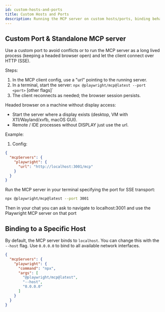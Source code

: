 ```yaml
---
id: custom-hosts-and-ports
title: Custom Hosts and Ports
description: Running the MCP server on custom hosts/ports, binding behavior and examples for standalone servers.
---
```


## Custom Port & Standalone MCP server

Use a custom port to avoid conflicts or to run the MCP server as a long lived process (keeping a headed browser open) and let the client connect over HTTP (SSE).

Steps:
1. In the MCP client config, use a "url" pointing to the running server.
2. In a terminal, start the server: `npx @playwright/mcp@latest --port <port>` [other flags]`
3. The client reconnects as needed; the browser session persists.

Headed browser on a machine without display access:
- Start the server where a display exists (desktop, VM with X11/Wayland/xvfb, macOS GUI).
- Remote / IDE processes without DISPLAY just use the url.

Example:
1. Config:

```json
{
  "mcpServers": {
    "playwright": {
      "url": "http://localhost:3001/mcp"
    }
  }
}
```

Run the MCP server in your terminal specifying the port for SSE transport:

```bash
npx @playwright/mcp@latest --port 3001
```
Then in your chat you can ask to navigate to localhost:3001 and use the Playwright MCP server on that port


## Binding to a Specific Host

By default, the MCP server binds to `localhost`. You can change this with the `--host` flag. Use `0.0.0.0` to bind to all available network interfaces.

```json
{
  "mcpServers": {
    "playwright": {
      "command": "npx",
      "args": [
        "@playwright/mcp@latest",
        "--host",
        "0.0.0.0"
      ]
    }
  }
}
```
